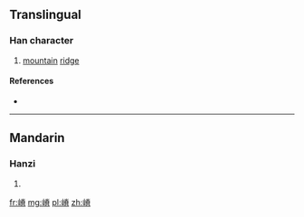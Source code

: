 ==Translingual==

===Han character===
{{Han char|rn=46|rad=山|as=10|sn=13|four=|canj=山火金月 (UFCB)|ids=⿰[[山]][[脊]]}}

# [[mountain]] [[ridge]]

====References====
* {{Han ref|kx=0317.510|dkj=08372|dj=0618.180|hdz=10792.010|uh=5D74|ud=23924}}

----

==Mandarin==

===Hanzi===
{{cmn-hanzi|pin=[[jǐ]] ([[ji3]]), [[qiáng]] ([[qiang2]])|wg=chi<sup>3</sup>, ch'iang<sup>2</sup>}}

# {{defn|lang=cmn|sort=山10}}

[[fr:嵴]]
[[mg:嵴]]
[[pl:嵴]]
[[zh:嵴]]